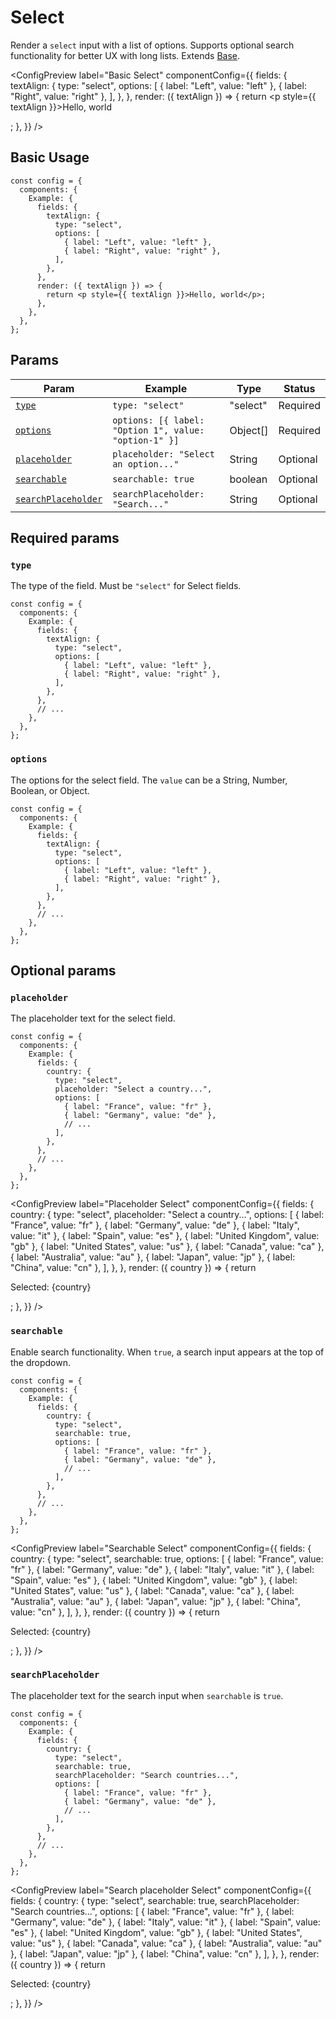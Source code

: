 
# Select

Render a `select` input with a list of options. Supports optional search functionality for better UX with long lists. Extends [Base](base).

<ConfigPreview
  label="Basic Select"
  componentConfig={{
    fields: {
      textAlign: {
        type: "select",
        options: [
          { label: "Left", value: "left" },
          { label: "Right", value: "right" },
        ],
      },
    },
    render: ({ textAlign }) => {
      return <p style={{ textAlign }}>Hello, world</p>;
    },
  }}
/>

## Basic Usage

```tsx {5-11} copy
const config = {
  components: {
    Example: {
      fields: {
        textAlign: {
          type: "select",
          options: [
            { label: "Left", value: "left" },
            { label: "Right", value: "right" },
          ],
        },
      },
      render: ({ textAlign }) => {
        return <p style={{ textAlign }}>Hello, world</p>;
      },
    },
  },
};
```

## Params

| Param                                     | Example                                               | Type     | Status   |
| ----------------------------------------- | ----------------------------------------------------- | -------- | -------- |
| [`type`](#type)                           | `type: "select"`                                      | "select" | Required |
| [`options`](#options)                     | `options: [{ label: "Option 1", value: "option-1" }]` | Object[] | Required |
| [`placeholder`](#placeholder)             | `placeholder: "Select an option..."`                  | String   | Optional |
| [`searchable`](#searchable)               | `searchable: true`                                    | boolean  | Optional |
| [`searchPlaceholder`](#searchplaceholder) | `searchPlaceholder: "Search..."`                      | String   | Optional |

## Required params

### `type`

The type of the field. Must be `"select"` for Select fields.

```tsx {6} copy
const config = {
  components: {
    Example: {
      fields: {
        textAlign: {
          type: "select",
          options: [
            { label: "Left", value: "left" },
            { label: "Right", value: "right" },
          ],
        },
      },
      // ...
    },
  },
};
```

### `options`

The options for the select field. The `value` can be a String, Number, Boolean, or Object.

```tsx {7-10} copy
const config = {
  components: {
    Example: {
      fields: {
        textAlign: {
          type: "select",
          options: [
            { label: "Left", value: "left" },
            { label: "Right", value: "right" },
          ],
        },
      },
      // ...
    },
  },
};
```

## Optional params

### `placeholder`

The placeholder text for the select field.

```tsx {7} copy
const config = {
  components: {
    Example: {
      fields: {
        country: {
          type: "select",
          placeholder: "Select a country...",
          options: [
            { label: "France", value: "fr" },
            { label: "Germany", value: "de" },
            // ...
          ],
        },
      },
      // ...
    },
  },
};
```

<ConfigPreview
  label="Placeholder Select"
  componentConfig={{
    fields: {
      country: {
        type: "select",
        placeholder: "Select a country...",
        options: [
          { label: "France", value: "fr" },
          { label: "Germany", value: "de" },
          { label: "Italy", value: "it" },
          { label: "Spain", value: "es" },
          { label: "United Kingdom", value: "gb" },
          { label: "United States", value: "us" },
          { label: "Canada", value: "ca" },
          { label: "Australia", value: "au" },
          { label: "Japan", value: "jp" },
          { label: "China", value: "cn" },
        ],
      },
    },
    render: ({ country }) => {
      return <p>Selected: {country}</p>;
    },
  }}
/>

### `searchable`

Enable search functionality. When `true`, a search input appears at the top of the dropdown.

```tsx {7} copy
const config = {
  components: {
    Example: {
      fields: {
        country: {
          type: "select",
          searchable: true,
          options: [
            { label: "France", value: "fr" },
            { label: "Germany", value: "de" },
            // ...
          ],
        },
      },
      // ...
    },
  },
};
```

<ConfigPreview
  label="Searchable Select"
  componentConfig={{
    fields: {
      country: {
        type: "select",
        searchable: true,
        options: [
          { label: "France", value: "fr" },
          { label: "Germany", value: "de" },
          { label: "Italy", value: "it" },
          { label: "Spain", value: "es" },
          { label: "United Kingdom", value: "gb" },
          { label: "United States", value: "us" },
          { label: "Canada", value: "ca" },
          { label: "Australia", value: "au" },
          { label: "Japan", value: "jp" },
          { label: "China", value: "cn" },
        ],
      },
    },
    render: ({ country }) => {
      return <p>Selected: {country}</p>;
    },
  }}
/>

### `searchPlaceholder`

The placeholder text for the search input when `searchable` is `true`.

```tsx {8} copy
const config = {
  components: {
    Example: {
      fields: {
        country: {
          type: "select",
          searchable: true,
          searchPlaceholder: "Search countries...",
          options: [
            { label: "France", value: "fr" },
            { label: "Germany", value: "de" },
            // ...
          ],
        },
      },
      // ...
    },
  },
};
```

<ConfigPreview
  label="Search placeholder Select"
  componentConfig={{
    fields: {
      country: {
        type: "select",
        searchable: true,
        searchPlaceholder: "Search countries...",
        options: [
          { label: "France", value: "fr" },
          { label: "Germany", value: "de" },
          { label: "Italy", value: "it" },
          { label: "Spain", value: "es" },
          { label: "United Kingdom", value: "gb" },
          { label: "United States", value: "us" },
          { label: "Canada", value: "ca" },
          { label: "Australia", value: "au" },
          { label: "Japan", value: "jp" },
          { label: "China", value: "cn" },
        ],
      },
    },
    render: ({ country }) => {
      return <p>Selected: {country}</p>;
    },
  }}
/>
